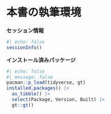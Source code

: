 # 本書の執筆環境 {.unnumbered}

**セッション情報**

```r
#| echo: false
sessionInfo()
```

**インストール済みパッケージ**

```r
#| echo: false
#| message: false
pacman::p_load(tidyverse, gt)
installed.packages() |> 
  as_tibble() |> 
  select(Package, Version, Built) |> 
  gt::gt()
```